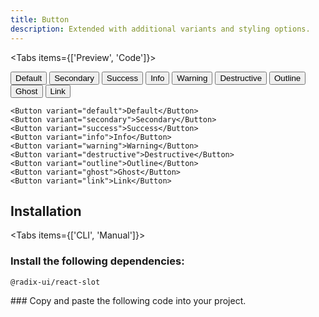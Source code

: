 ```yaml
---
title: Button
description: Extended with additional variants and styling options.
---
```



<Tabs items={['Preview', 'Code']}>

<Tab value='Preview' className="flex gap-4 flex-wrap">

<Button variant="default">Default</Button>
<Button variant="secondary">Secondary</Button>
<Button variant="success">Success</Button>
<Button variant="info">Info</Button>
<Button variant="warning">Warning</Button>
<Button variant="destructive">Destructive</Button>
<Button variant="outline">Outline</Button>
<Button variant="ghost">Ghost</Button>
<Button variant="link">Link</Button>

</Tab>

<Tab value='Code'>

```tsx
<Button variant="default">Default</Button>
<Button variant="secondary">Secondary</Button>
<Button variant="success">Success</Button>
<Button variant="info">Info</Button>
<Button variant="warning">Warning</Button>
<Button variant="destructive">Destructive</Button>
<Button variant="outline">Outline</Button>
<Button variant="ghost">Ghost</Button>
<Button variant="link">Link</Button>
```

</Tab>

</Tabs>

## Installation

<Tabs items={['CLI', 'Manual']}>

<Tab value='CLI'>

<Install name="button" />

</Tab>

<Tab value='Manual'>

<Steps>
<Step>

### Install the following dependencies:

```package-install
@radix-ui/react-slot
```

</Step>

<Step>
### Copy and paste the following code into your project.

<ComponentSource name="ui/button.tsx" />

</Step>

</Steps>

</Tab>

</Tabs>

